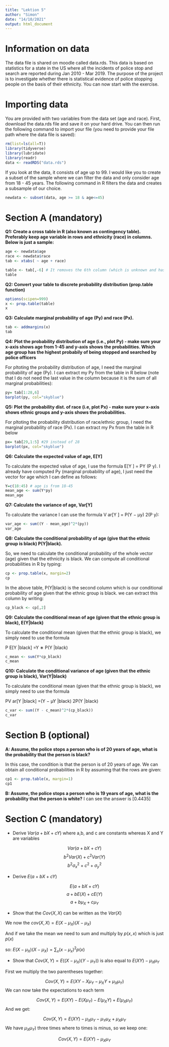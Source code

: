 ```yaml
---
title: "Lektion 5"
author: "Simon"
date: "14/10/2021"
output: html_document
---
```


# Information on data

The data file is shared on moodle called data.rds. This data is based on statistics for a state in the US where all the incidents of police stop and search are reported during Jan 2010 - Mar 2019. The purpose of the project is to investigate whether there is statistical evidence of police stopping people on the basis of their ethnicity. You can now start with the exercise.


# Importing data

You are provided with two variables from the data set (age and race). First, download the data.rds file and save it on your hard drive. You can then run the following command to import your file (you need to provide your file path where the data file is saved):


```r
rm(list=ls(all=T))
library(tidyverse)
library(lubridate)
library(readr)
data <- readRDS("data.rds")
```

If you look at the data, it consists of age up to 99. I would like you to create a subset of the sample where we can filter the data and only consider age from 18 - 45 years. The following command in R filters the data and creates a subsample of our choice.


```r
newdata <- subset(data, age >= 18 & age<=45)
```


# Section A (mandatory)

**Q1: Create a cross table in R (also known as contingency table). Preferably keep age variable in rows and ethnicity (race) in columns. Below is just a sample:**

```r
age <- newdata$age
race <- newdata$race
tab <- xtabs( ~ age + race)
```

```r
table <- tab[,-6] # It removes the 6th column (which is unknown and has zero entries)
table
```


**Q2: Convert your table to discrete probability distribution (prop.table function)**

```r
options(scipen=999)
x <- prop.table(table)
x
```


**Q3: Calculate marginal probability of age (Py) and race (Px).**

```r
tab <- addmargins(x)
tab
```


**Q4: Plot the probability distribution of age (i.e., plot Py) - make sure your x-axis shows age from 1-45 and y-axis shows the probabilities. Which age group has the highest probabily of being stopped and searched by police officers**

For pltoting the probability distribution of age, I need the marginal probability of age (Py). I can extract my Py from the table
in R below (note that I do not need the last value in the column because it is the sum of all marginal probabilities):

```r
py= tab[1:28,6]
barplot(py, col="skyblue")
```


**Q5: Plot the probability dist. of race (i.e, plot Px) - make sure your x-axis shows ethnic groups and y-axis shows the probabilities.**

For pltoting the probability distribution of race/ethnic group, I need the marginal probability of race (Px). I can extract my Px
from the table in R below

```r
px= tab[29,1:5] #29 instead of 28
barplot(px, col="skyblue")
```


**Q6: Calculate the expected value of age, E[Y]**

To calculate the expected value of age, I use the formula E[Y ] = PY (P y). I already have computed Py (marginal probability of
age), I just need the vector for age which I can define as follows:

```r
Y=c(18:45) # age is from 18-45
mean_age <- sum(Y*py)
mean_age
```


**Q7: Calculate the variance of age, Var[Y]**

To calculate the variance I can use the formula V ar[Y ] = P(Y − µy) 2(P y):

```r
var_age <- sum((Y - mean_age)^2*(py))
var_age
```


**Q8: Calculate the conditional probability of age (give that the ethnic group is black) P(Y|black).**

So, we need to calculate the conditional probability of the whole vector (age) given that the ethnicity is black. We can compute
all conditional probabilities in R by typing:

```r
cp <- prop.table(x, margin=2)
cp
```

In the above table, P(Y|black) is the second column which is our conditional probability of age given that the ethnic group is
black. we can extract this column by writing:
```r
cp_black <- cp[,2]
```
**Q9: Calculate the conditional mean of age (given that the ethnic group is black), E(Y|black)**

To calculate the conditional mean (given that the ethnic group is black), we simply need to use the formula

P E[Y |black] =Y ∗ P(Y |black)

```r
c_mean <- sum(Y*cp_black)
c_mean
```

**Q10: Calculate the conditional variance of age (given that the ethnic group is black), Var(Y|black)**

To calculate the conditional mean (given that the ethnic group is black), we simply need to use the formula

PV ar[Y |black] =(Y − µY |black) 2P(Y |black)

```r
c_var <- sum((Y - c_mean)^2*(cp_black))
c_var
```



# Section B (optional)

**A: Assume, the police stops a person who is of 20 years of age, what is the probability that the person is black?**

In this case, the condition is that the person is of 20 years of age. We can obtain all conditional probabilities in R by assuming that the rows are given:

```r
cp1 <- prop.table(x, margin=1)
cp1
```


**B: Assume, the police stops a person who is 19 years of age, what is the probability that the person is white?**
I can see the answer is [0.4435]

# Section C (mandatory)

- Derive $Var(a + bX + cY )$ where a,b, and c are constants whereas X and Y are variables

$$Var(a + bX + cY )$$
$$b^2 Var(X) + c^2 Var(Y)$$ 
$$b^2 \sigma_x^2 + c^2+\sigma_y^2$$

- Derive $E(a + bX + cY)$


$$E(a + bX + cY)$$
$$a + bE(X) + cE(Y)$$
$$a + b \mu_X + c \mu_Y$$

- Show that the $Cov(X, X)$ can be written as the $Var(X)$

We now the $cov(X,X) = E(X-\mu_X) (X- \mu_X)$

And if we take the mean we need to sum and multiply by $p(x,x)$ which is just $p(x)$

so: $E(X-\mu_X) (X- \mu_X)= \sum_x (x- \mu_x)^2 p(x)$


- Show that $Cov(X, Y ) = E((X − \mu_X)(Y − \mu_Y))$ is also equal to $E(XY) − \mu_X\mu_Y$

First we multiply the two parentheses together: 

$$Cov(X, Y ) = E(XY - X \mu_Y -\mu_X Y + \mu_X \mu_Y)$$
We can now take the expectations to each term 

$$Cov(X, Y ) = E(XY) - E(X \mu_Y) - E(\mu_X Y) + E(\mu_X \mu_Y)$$
And we get: 

$$Cov(X, Y ) = E(XY) - \mu_X \mu_Y - \mu_Y \mu_X + \mu_X \mu_Y$$
We have $\mu_X \mu_Y)$ three times where to times is minus, so we keep one:

$$Cov(X, Y ) = E(XY) - \mu_X \mu_Y$$






